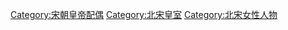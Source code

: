 [[Category:宋朝皇帝配偶|Category:宋朝皇帝配偶]]
[[Category:北宋皇室|Category:北宋皇室]]
[[Category:北宋女性人物|Category:北宋女性人物]]